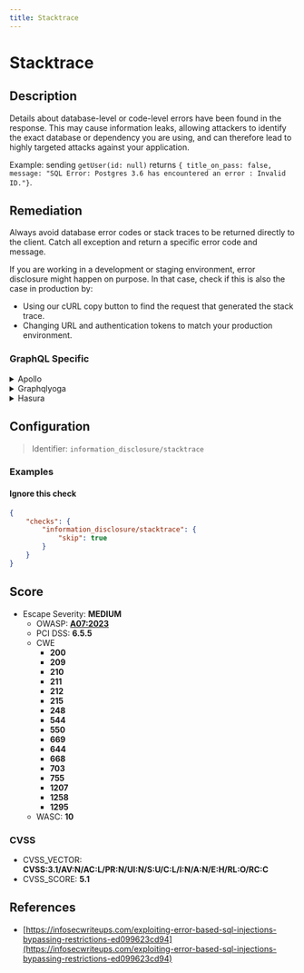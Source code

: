 ```yaml
---
title: Stacktrace
---
```


# Stacktrace

## Description

Details about database-level or code-level errors have been found in the response. This may cause information leaks, allowing attackers to identify the exact database or dependency you are using, and can therefore lead to highly targeted attacks against your application.

Example: sending `getUser(id: null)` returns `{ title_on_pass: false, message: "SQL Error: Postgres 3.6 has encountered an error : Invalid ID."}`.


## Remediation

Always avoid database error codes or stack traces to be returned directly to the client.
Catch all exception and return a specific error code and message.

If you are working in a development or staging environment, error disclosure might happen on purpose.
In that case, check if this is also the case in production by:
- Using our cURL copy button to find the request that generated the stack trace.
- Changing URL and authentication tokens to match your production environment.



### GraphQL Specific

<details>
    <summary>Apollo</summary>

Never allow database or code error stack traces to be returned directly to the client.

This remediation is supported by our [GraphQL Armor](https://escape.tech/graphql-armor/docs/getting-started) middleware.

When using Apollo you can also set `NODE_ENV` to `production` or disable DEBUG mode:

```javascript
const server = new ApolloServer({
  ...,
  debug: false
)}
````

If you are working in a development or staging environment, error disclosure might happen on purpose.
In that case, check if this is also the case in production by:
- Using our cURL copy button to find the request that generated the stack trace.
- Changing URL and authentication tokens to match your production environment.


</details>

<details>
    <summary>Graphqlyoga</summary>

This remediation is supported by our [GraphQL Armor](https://escape.tech/graphql-armor/docs/getting-started) middleware.

When using Yoga you can also enable [error masking](https://www.the-guild.dev/graphql/yoga-server/docs/features/error-masking) to hide stack traces in production.
Since it is enabled by default, you are probably missing the variable `NODE_ENV=production` in your production environment.


</details>

<details>
    <summary>Hasura</summary>

Set the `HASURA_GRAPHQL_DEV_MODE` env variable to `false` in all user-facing environments.

Source: https://hasura.io/docs/latest/graphql/core/deployment/graphql-engine-flags/reference/

*Note: if you are working in a development or staging environment, error disclosure might happen on purpose.
In that case, make sure your production environment has `HASURA_GRAPHQL_DEV_MODE` set to `false`*


</details>


## Configuration

> Identifier: `information_disclosure/stacktrace`



### Examples



#### Ignore this check

```json
{
    "checks": {
        "information_disclosure/stacktrace": {
            "skip": true
        }
    }
}
```




## Score

- Escape Severity: **<span className="medium-severity">MEDIUM</span>**
  - OWASP: **[A07:2023](https://github.com/OWASP/API-Security/blob/master/editions/2023/en/0xa7-security-misconfiguration.md)**
  - PCI DSS: **6.5.5**
  - CWE
    - **200**
    - **209**
    - **210**
    - **211**
    - **212**
    - **215**
    - **248**
    - **544**
    - **550**
    - **669**
    - **644**
    - **668**
    - **703**
    - **755**
    - **1207**
    - **1258**
    - **1295**
  - WASC: **10**
  
  

### CVSS

- CVSS_VECTOR: **CVSS:3.1/AV:N/AC:L/PR:N/UI:N/S:U/C:L/I:N/A:N/E:H/RL:O/RC:C**
- CVSS_SCORE: **5.1**

## References

- [https://infosecwriteups.com/exploiting-error-based-sql-injections-bypassing-restrictions-ed099623cd94](https://infosecwriteups.com/exploiting-error-based-sql-injections-bypassing-restrictions-ed099623cd94)
  